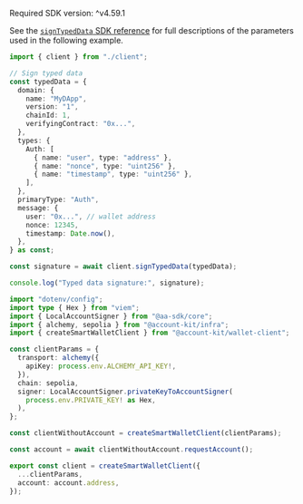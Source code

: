 <Info>Required SDK version: ^v4.59.1</Info>

See the [`signTypedData` SDK
reference](/wallets/reference/account-kit/wallet-client/functions/signTypedData)
for full descriptions of the parameters used in the following example.

<CodeBlocks>

```ts title="signTypedData.ts"
import { client } from "./client";

// Sign typed data
const typedData = {
  domain: {
    name: "MyDApp",
    version: "1",
    chainId: 1,
    verifyingContract: "0x...",
  },
  types: {
    Auth: [
      { name: "user", type: "address" },
      { name: "nonce", type: "uint256" },
      { name: "timestamp", type: "uint256" },
    ],
  },
  primaryType: "Auth",
  message: {
    user: "0x...", // wallet address
    nonce: 12345,
    timestamp: Date.now(),
  },
} as const;

const signature = await client.signTypedData(typedData);

console.log("Typed data signature:", signature);
```

```ts title="client.ts"
import "dotenv/config";
import type { Hex } from "viem";
import { LocalAccountSigner } from "@aa-sdk/core";
import { alchemy, sepolia } from "@account-kit/infra";
import { createSmartWalletClient } from "@account-kit/wallet-client";

const clientParams = {
  transport: alchemy({
    apiKey: process.env.ALCHEMY_API_KEY!,
  }),
  chain: sepolia,
  signer: LocalAccountSigner.privateKeyToAccountSigner(
    process.env.PRIVATE_KEY! as Hex,
  ),
};

const clientWithoutAccount = createSmartWalletClient(clientParams);

const account = await clientWithoutAccount.requestAccount();

export const client = createSmartWalletClient({
  ...clientParams,
  account: account.address,
});
```

</CodeBlocks>
